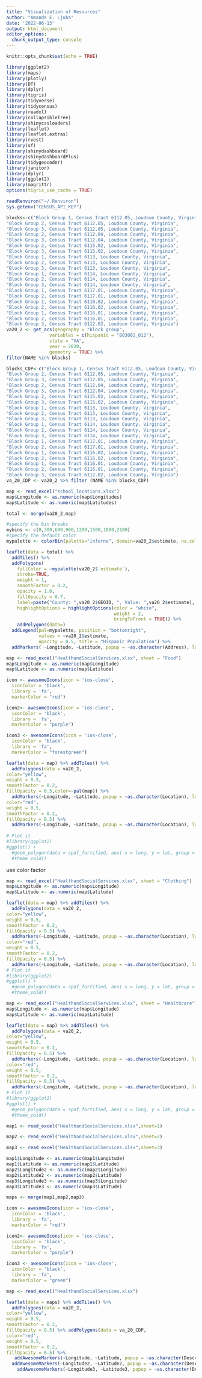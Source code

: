 ```yaml
---
title: "Visualization of Resources"
author: "Amanda E. Ljuba"
date: '2022-06-13'
output: html_document
editor_options: 
  chunk_output_type: console
---
```


```r
knitr::opts_chunk$set(echo = TRUE)
```

```r
library(ggplot2)
library(maps)
library(plotly)
library(DT)
library(dplyr)
library(tigris)
library(tidyverse)
library(tidycensus)
library(readxl)
library(collapsibleTree)
library(shinycssloaders)
library(leaflet)
library(leaflet.extras)
library(rvest)
library(sf)
library(shinydashboard)
library(shinydashboardPlus)
library(tidygeocoder)
library(janitor)
library(dplyr)
library(ggplot2)
library(magrittr)
options(tigris_use_cache = TRUE)
```

```r
readRenviron("~/.Renviron")
Sys.getenv("CENSUS_API_KEY")
```

```r
blocks<-c("Block Group 1, Census Tract 6112.05, Loudoun County, Virginia",
"Block Group 2, Census Tract 6112.05, Loudoun County, Virginia",
"Block Group 3, Census Tract 6112.05, Loudoun County, Virginia",
"Block Group 2, Census Tract 6112.04, Loudoun County, Virginia",
"Block Group 3, Census Tract 6112.04, Loudoun County, Virginia",
"Block Group 2, Census Tract 6115.02, Loudoun County, Virginia",
"Block Group 3, Census Tract 6115.02, Loudoun County, Virginia",
"Block Group 1, Census Tract 6113, Loudoun County, Virginia",
"Block Group 2, Census Tract 6113, Loudoun County, Virginia",
"Block Group 3, Census Tract 6113, Loudoun County, Virginia",
"Block Group 1, Census Tract 6114, Loudoun County, Virginia",
"Block Group 2, Census Tract 6114, Loudoun County, Virginia",
"Block Group 3, Census Tract 6114, Loudoun County, Virginia",
"Block Group 1, Census Tract 6117.01, Loudoun County, Virginia",
"Block Group 2, Census Tract 6117.01, Loudoun County, Virginia",
"Block Group 1, Census Tract 6116.02, Loudoun County, Virginia",
"Block Group 2, Census Tract 6116.02, Loudoun County, Virginia",
"Block Group 1, Census Tract 6116.01, Loudoun County, Virginia",
"Block Group 2, Census Tract 6116.01, Loudoun County, Virginia",
"Block Group 3, Census Tract 6112.02, Loudoun County, Virginia")
va20_2 <- get_acs(geography = "block group",
                variables = c(hispanic = "B03002_012"),
                state = "VA",
                year = 2020,
                geometry = TRUE) %>%
filter(NAME %in% blocks)
```

```r
blocks_CDP<-c("Block Group 1, Census Tract 6112.05, Loudoun County, Virginia",
"Block Group 2, Census Tract 6112.05, Loudoun County, Virginia",
"Block Group 3, Census Tract 6112.05, Loudoun County, Virginia",
"Block Group 2, Census Tract 6112.04, Loudoun County, Virginia",
"Block Group 3, Census Tract 6112.04, Loudoun County, Virginia",
"Block Group 2, Census Tract 6115.02, Loudoun County, Virginia",
"Block Group 3, Census Tract 6115.02, Loudoun County, Virginia",
"Block Group 1, Census Tract 6113, Loudoun County, Virginia",
"Block Group 2, Census Tract 6113, Loudoun County, Virginia",
"Block Group 3, Census Tract 6113, Loudoun County, Virginia",
"Block Group 1, Census Tract 6114, Loudoun County, Virginia",
"Block Group 2, Census Tract 6114, Loudoun County, Virginia",
"Block Group 3, Census Tract 6114, Loudoun County, Virginia",
"Block Group 1, Census Tract 6117.01, Loudoun County, Virginia",
"Block Group 2, Census Tract 6117.01, Loudoun County, Virginia",
"Block Group 1, Census Tract 6116.02, Loudoun County, Virginia",
"Block Group 2, Census Tract 6116.02, Loudoun County, Virginia",
"Block Group 1, Census Tract 6116.01, Loudoun County, Virginia",
"Block Group 2, Census Tract 6116.01, Loudoun County, Virginia",
"Block Group 3, Census Tract 6112.02, Loudoun County, Virginia")
va_20_CDP <- va20_2 %>% filter (NAME %in% blocks_CDP)
```

```r
map <- read_excel("school_locations.xlsx")
map$Longitude <- as.numeric(map$Longitudes)
map$Latitude <- as.numeric(map$Latitudes)

total <- merge(va20_2,map)

#specify the bin breaks
mybins <- c(0,300,600,900,1200,1500,1800,2100)
#specify the default color
mypalette <- colorBin(palette="inferno", domain=va20_2$estimate, na.color="transparent", bins=mybins)

leaflet(data = total) %>%
  addTiles() %>%
  addPolygons(
    fillColor = ~mypalette(va20_2$`estimate`),
    stroke=TRUE,
    weight = 1,
    smoothFactor = 0.2,
    opacity = 1.0,
    fillOpacity = 0.7, 
    label=paste("County: ",va20_2$GEOID, ", Value: ",va20_2$estimate),
    highlightOptions = highlightOptions(color = "white",
                                        weight = 2,
                                        bringToFront = TRUE)) %>% 
    addPolygons(data=)
  addLegend(pal=mypalette, position = "bottomright",
            values = ~va20_2$estimate,
            opacity = 0.5, title = "Hispanic Population") %>%
  addMarkers( ~Longitude, ~Latitude, popup = ~as.character(Address), label = ~as.character(School), labelOptions = TRUE)
```


```r
map <- read_excel("HealthandSocialServices.xlsx", sheet = "Food")
map$Longitude <- as.numeric(map$Longitude)
map$Latitude <- as.numeric(map$Latitude)

icon <- awesomeIcons(icon = 'ios-close',
  iconColor = 'black',
  library = 'fa',
  markerColor = "red")

icon2<- awesomeIcons(icon = 'ios-close',
  iconColor = 'black',
  library = 'fa',
  markerColor = "purple")

icon3 <- awesomeIcons(icon = 'ios-close',
  iconColor = 'black',
  library = 'fa',
  markerColor = "forestgreen")

leaflet(data = map) %>% addTiles() %>%
  addPolygons(data = va20_2,
color="yellow",
weight = 0.5,
smoothFactor = 0.2,
fillOpacity = 0.5,color=~pal(map)) %>%
  addMarkers(~Longitude, ~Latitude, popup = ~as.character(Location), label = ~as.character(Location),color=~pal(map)) %>% addPolygons(data = va_20_CDP,
color="red",
weight = 0.5,
smoothFactor = 0.2,
fillOpacity = 0.5) %>%
  addMarkers(~Longitude, ~Latitude, popup = ~as.character(Location), label = ~as.character(Location)) %>% 
  
# Plot it
#library(ggplot2)
#ggplot() +
  #geom_polygon(data = spdf_fortified, aes( x = long, y = lat, group = group), fill="#69b3a2", color="white") +
  #theme_void() 
``` 

use color factor

```r
map <- read_excel("HealthandSocialServices.xlsx", sheet = "Clothing")
map$Longitude <- as.numeric(map$Longitude)
map$Latitude <- as.numeric(map$Latitude)

leaflet(data = map) %>% addTiles() %>%
  addPolygons(data = va20_2,
color="yellow",
weight = 0.5,
smoothFactor = 0.2,
fillOpacity = 0.5) %>%
  addMarkers(~Longitude, ~Latitude, popup = ~as.character(Location), label = ~as.character(Location)) %>% addPolygons(data = va_20_CDP,
color="red",
weight = 0.5,
smoothFactor = 0.2,
fillOpacity = 0.5) %>%
  addMarkers(~Longitude, ~Latitude, popup = ~as.character(Location), label = ~as.character(Location)) 
# Plot it
#library(ggplot2)
#ggplot() +
  #geom_polygon(data = spdf_fortified, aes( x = long, y = lat, group = group), fill="#69b3a2", color="white") +
  #theme_void() 
``` 

```r
map <- read_excel("HealthandSocialServices.xlsx", sheet = "Healthcare")
map$Longitude <- as.numeric(map$Longitude)
map$Latitude <- as.numeric(map$Latitude)

leaflet(data = map) %>% addTiles() %>%
  addPolygons(data = va20_2,
color="yellow",
weight = 0.5,
smoothFactor = 0.2,
fillOpacity = 0.5) %>%
  addMarkers(~Longitude, ~Latitude, popup = ~as.character(Location), label = ~as.character(Location)) %>% addPolygons(data = va_20_CDP,
color="red",
weight = 0.5,
smoothFactor = 0.2,
fillOpacity = 0.5) %>%
  addMarkers(~Longitude, ~Latitude, popup = ~as.character(Location), label = ~as.character(Location)) 
# Plot it
#library(ggplot2)
#ggplot() +
  #geom_polygon(data = spdf_fortified, aes( x = long, y = lat, group = group), fill="#69b3a2", color="white") +
  #theme_void() 
``` 



```r
map1 <- read_excel("HealthandSocialServices.xlsx",sheet=1)

map2 <- read_excel("HealthandSocialServices.xlsx",sheet=2)

map3 <- read_excel("HealthandSocialServices.xlsx",sheet=3)

map1$Longitude <- as.numeric(map1$Longitude)
map1$Latitude <- as.numeric(map1$Latitude)
map2$Longitude2 <- as.numeric(map2$Longitude)
map2$Latitude2 <- as.numeric(map2$Latitude)
map3$Longitude3 <- as.numeric(map3$Longitude)
map3$Latitude3 <- as.numeric(map3$Latitude)

maps <- merge(map1,map2,map3)

icon <- awesomeIcons(icon = 'ios-close',
  iconColor = 'black',
  library = 'fa',
  markerColor = "red")

icon2<- awesomeIcons(icon = 'ios-close',
  iconColor = 'black',
  library = 'fa',
  markerColor = "purple")

icon3 <- awesomeIcons(icon = 'ios-close',
  iconColor = 'black',
  library = 'fa',
  markerColor = "green")

map <- read_excel("HealthandSocialServices.xlsx")

leaflet(data = maps) %>% addTiles() %>%
  addPolygons(data = va20_2,
color="yellow",
weight = 0.5,
smoothFactor = 0.2,
fillOpacity = 0.5) %>% addPolygons(data = va_20_CDP,
color="red",
weight = 0.5,
smoothFactor = 0.2,
fillOpacity = 0.5) %>%
   addAwesomeMarkers(~Longitude, ~Latitude, popup = ~as.character(Description), label = ~as.character(Location), icon=icons,data=map1) %>%
  addAwesomeMarkers(~Longitude2, ~Latitude2, popup = ~as.character(Description), label = ~as.character(Location), icon=icons2,data=map2) %>%
    addAwesomeMarkers(~Longitude3, ~Latitude3, popup = ~as.character(Description), label = ~as.character(Location), icon=icons3,data=map3)
```


